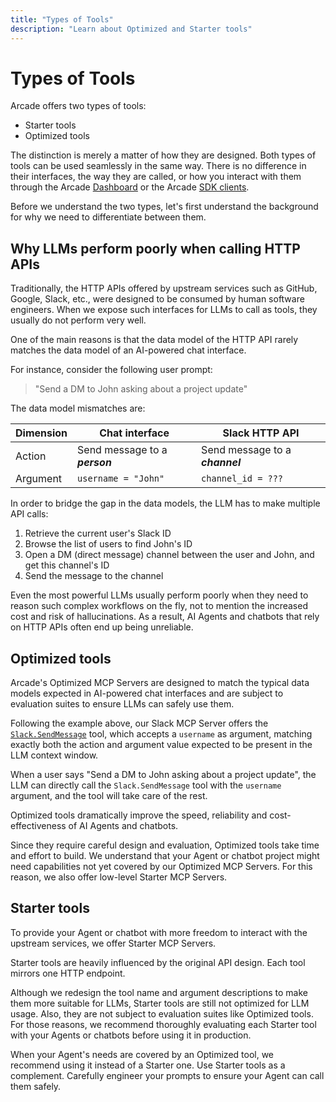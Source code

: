 ```yaml
---
title: "Types of Tools"
description: "Learn about Optimized and Starter tools"
---
```


# Types of Tools

Arcade offers two types of tools:

- Starter tools
- Optimized tools

The distinction is merely a matter of how they are designed. Both types of tools can be used seamlessly in the same way. There is no difference in their interfaces, the way they are called, or how you interact with them through the Arcade [Dashboard](https://api.arcade.dev/dashboard/) or the Arcade [SDK clients](/references).

Before we understand the two types, let's first understand the background for why we need to differentiate between them.

## Why LLMs perform poorly when calling HTTP APIs

Traditionally, the HTTP APIs offered by upstream services such as GitHub, Google, Slack, etc., were designed to be consumed by human software engineers. When we expose such interfaces for LLMs to call as tools, they usually do not perform very well.

One of the main reasons is that the data model of the HTTP API rarely matches the data model of an AI-powered chat interface.

For instance, consider the following user prompt:

> "Send a DM to John asking about a project update"

The data model mismatches are:

| Dimension | Chat interface                         | Slack HTTP API                          |
| --------- | -------------------------------------- | --------------------------------------- |
| Action    | Send message to a <b><i>person</i></b> | Send message to a <b><i>channel</i></b> |
| Argument  | `username = "John"`                    | `channel_id = ???`                      |

In order to bridge the gap in the data models, the LLM has to make multiple API calls:

1. Retrieve the current user's Slack ID
2. Browse the list of users to find John's ID
3. Open a DM (direct message) channel between the user and John, and get this channel's ID
4. Send the message to the channel

Even the most powerful LLMs usually perform poorly when they need to reason such complex workflows on the fly, not to mention the increased cost and risk of hallucinations. As a result, AI Agents and chatbots that rely on HTTP APIs often end up being unreliable.

## Optimized tools

Arcade's Optimized MCP Servers are designed to match the typical data models expected in AI-powered chat interfaces and are subject to evaluation suites to ensure LLMs can safely use them.

Following the example above, our Slack MCP Server offers the [`Slack.SendMessage`](/mcp-servers/social-communication/slack#slacksendmessage) tool, which accepts a `username` as argument, matching exactly both the action and argument value expected to be present in the LLM context window.

When a user says "Send a DM to John asking about a project update", the LLM can directly call the `Slack.SendMessage` tool with the `username` argument, and the tool will take care of the rest.

Optimized tools dramatically improve the speed, reliability and cost-effectiveness of AI Agents and chatbots.

Since they require careful design and evaluation, Optimized tools take time and effort to build. We understand that your Agent or chatbot project might need capabilities not yet covered by our Optimized MCP Servers. For this reason, we also offer low-level Starter MCP Servers.

## Starter tools

To provide your Agent or chatbot with more freedom to interact with the upstream services, we offer Starter MCP Servers.

Starter tools are heavily influenced by the original API design. Each tool mirrors one HTTP endpoint.

Although we redesign the tool name and argument descriptions to make them more suitable for LLMs, Starter tools are still not optimized for LLM usage. Also, they are not subject to evaluation suites like Optimized tools. For those reasons, we recommend thoroughly evaluating each Starter tool with your Agents or chatbots before using it in production.

When your Agent's needs are covered by an Optimized tool, we recommend using it instead of a Starter one. Use Starter tools as a complement. Carefully engineer your prompts to ensure your Agent can call them safely.
